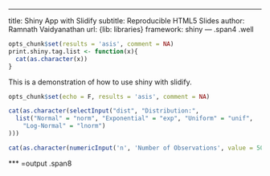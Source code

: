 ---
title: Shiny App with Slidify
subtitle: Reproducible HTML5 Slides
author: Ramnath Vaidyanathan
url: {lib: libraries}
framework: shiny
--- .span4 .well

```r
opts_chunk$set(results = 'asis', comment = NA)
print.shiny.tag.list <- function(x){
  cat(as.character(x))
}
```


This is a demonstration of how to use shiny with slidify.

```r
opts_chunk$set(echo = F, results = 'asis', comment = NA)
```


```r
cat(as.character(selectInput("dist", "Distribution:",
  list("Normal" = "norm", "Exponential" = "exp", "Uniform" = "unif",
    "Log-Normal" = "lnorm")
)))
```



```r
cat(as.character(numericInput('n', 'Number of Observations', value = 500, min = 1, max = 1000)))
```


*** =output .span8

<div id="plot" class="shiny-plot-output" style="width: 100%; height: 400px"></div> 
<div id="table" class="shiny-html-output"></div>
